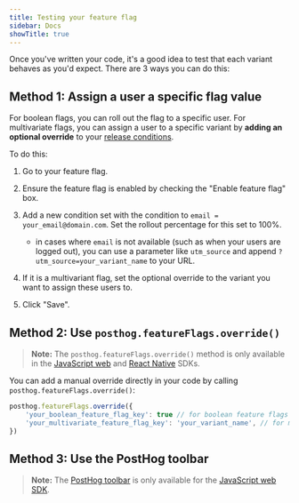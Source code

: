```yaml
---
title: Testing your feature flag
sidebar: Docs
showTitle: true
---
```


Once you've written your code, it's a good idea to test that each variant behaves as you'd expect. There are 3 ways you can do this:

## Method 1: Assign a user a specific flag value

For boolean flags, you can roll out the flag to a specific user. For multivariate flags, you can assign a user to a specific variant by **adding an optional override** to your [release conditions](/docs/feature-flags/creating-feature-flags#release-conditions). 

To do this:

1. Go to your feature flag.
2. Ensure the feature flag is enabled by checking the "Enable feature flag" box.
3. Add a new condition set with the condition to `email = your_email@domain.com`. Set the rollout percentage for this set to 100%.
   
   - in cases where `email` is not available (such as when your users are logged out), you can use a parameter like `utm_source` and append `?utm_source=your_variant_name` to your URL.


4. If it is a multivariant flag, set the optional override to the variant you want to assign these users to.
5. Click "Save".

<ProductVideo
    videoLight = {OverrideFeatureFlagLight}
    videoDark = {OverrideFeatureFlagDark}
    alt = "How to test your feature flag"
    classes = "rounded"
/>

## Method 2: Use `posthog.featureFlags.override()`

> **Note:** The `posthog.featureFlags.override()` method is only available in the [JavaScript web](/docs/libraries/js) and [React Native](/docs/libraries/react-native) SDKs.

You can add a manual override directly in your code by calling `posthog.featureFlags.override()`:

```javascript
posthog.featureFlags.override({
    'your_boolean_feature_flag_key': true // for boolean feature flags
    'your_multivariate_feature_flag_key': 'your_variant_name', // for multivariate feature flags
})
```

## Method 3: Use the PostHog toolbar

> **Note:** The [PostHog toolbar](/docs/toolbar) is only available for the [JavaScript web SDK](/docs/libraries/js).


<OverrideFeatureFlags />
